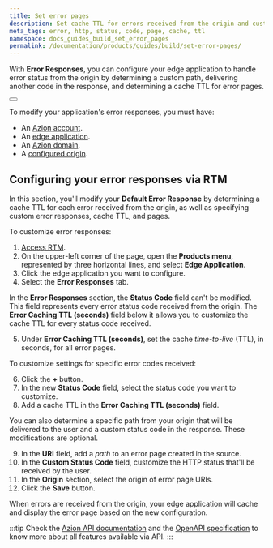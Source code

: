 ```yaml
---
title: Set error pages
description: Set cache TTL for errors received from the origin and customize the error pages for your end-user.
meta_tags: error, http, status, code, page, cache, ttl
namespace: docs_guides_build_set_error_pages
permalink: /documentation/products/guides/build/set-error-pages/
---
```


With **Error Responses**, you can configure your edge application to handle error status from the origin by determining a custom path, delivering another code in the response, and determining a cache TTL for error pages.

<Button href="link_err_resp" text="Go to Error Responses documentation" variant="secondary"></Button>

To modify your application's error responses, you must have:

- An [Azion account](link_accounts).
- An [edge application](link_build_with_edge_app).
- An [Azion domain](link_config_domain).
- A [configured origin](link_work_orig).

## Configuring your error responses via RTM

In this section, you'll modify your **Default Error Response** by determining a cache TTL for each error received from the origin, as well as specifying custom error responses, cache TTL, and pages.

To customize error responses:

1. [Access RTM](link_rtm).
2. On the upper-left corner of the page, open the **Products menu**, represented by three horizontal lines, and select **Edge Application**.
3. Click the edge application you want to configure.
4. Select the **Error Responses** tab.

In the **Error Responses** section, the **Status Code** field can't be modified. This field represents every error status code received from the origin. The **Error Caching TTL (seconds)** field below it allows you to customize the cache TTL for every status code received.

5. Under **Error Caching TTL (seconds)**, set the cache *time-to-live* (TTL), in seconds, for all error pages.

To customize settings for specific error codes received:

6. Click the **+** button.
7. In the new **Status Code** field, select the status code you want to customize.
8. Add a cache TTL in the **Error Caching TTL (seconds)** field.

You can also determine a specific path from your origin that will be delivered to the user and a custom status code in the response. These modifications are optional. 

9. In the **URI** field, add a *path* to an error page created in the source.
10. In the **Custom Status Code** field, customize the HTTP status that'll be received by the user.
11. In the **Origin** section, select the origin of error page URIs.
12. Click the **Save** button.

When errors are received from the origin, your edge application will cache and display the error page based on the new configuration.

:::tip
Check the [Azion API documentation](link_azionapi) and the [OpenAPI specification](link_openapi) to know more about all features available via API.
:::
